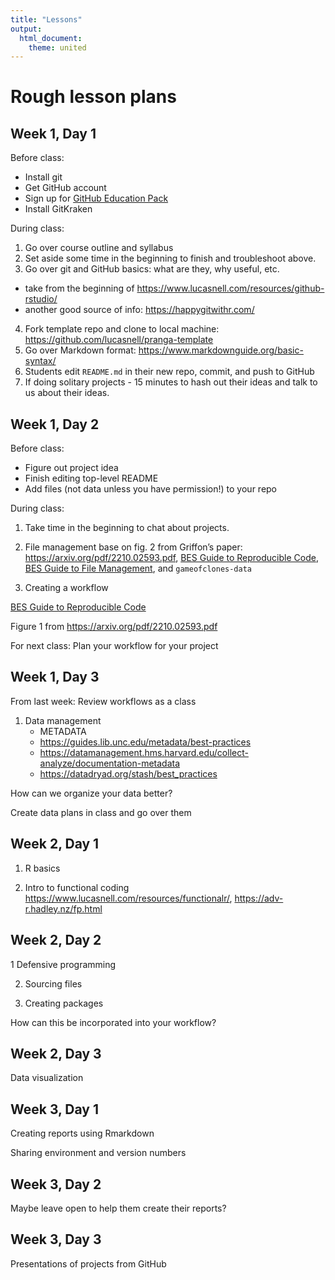 ```yaml
---
title: "Lessons"
output:
  html_document:
    theme: united
---
```


# Rough lesson plans


## Week 1, Day 1

Before class:

* Install git
* Get GitHub account
* Sign up for [GitHub Education Pack](https://education.github.com/pack)
* Install GitKraken


During class:

1. Go over course outline and syllabus
2. Set aside some time in the beginning to finish and troubleshoot above.
3. Go over git and GitHub basics: what are they, why useful, etc.
  * take from the beginning of
    <https://www.lucasnell.com/resources/github-rstudio/>
  * another good source of info: <https://happygitwithr.com/>
4. Fork template repo and clone to local machine:
   <https://github.com/lucasnell/pranga-template>
5. Go over Markdown format:
   <https://www.markdownguide.org/basic-syntax/>
6. Students edit `README.md` in their new repo, commit, and push to GitHub
7. If doing solitary projects - 15 minutes to hash out their ideas and talk 
   to us about their ideas.




## Week 1, Day 2

Before class:

* Figure out project idea
* Finish editing top-level README
* Add files (not data unless you have permission!) to your repo


During class:

1. Take time in the beginning to chat about projects.

2. File management
   base on fig. 2 from Griffon's paper: <https://arxiv.org/pdf/2210.02593.pdf>,
   [BES Guide to Reproducible Code](https://www.britishecologicalsociety.org/wp-content/uploads/2019/06/BES-Guide-Reproducible-Code-2019.pdf),
   [BES Guide to File Management](https://www.britishecologicalsociety.org/wp-content/uploads/2019/06/BES-Guide-Data-Management-2019.pdf),
   and `gameofclones-data`

3. Creating a workflow

[BES Guide to Reproducible Code](https://www.britishecologicalsociety.org/wp-content/uploads/2019/06/BES-Guide-Reproducible-Code-2019.pdf)

Figure 1 from <https://arxiv.org/pdf/2210.02593.pdf>


For next class: Plan your workflow for your project




## Week 1, Day 3


From last week: Review workflows as a class


1. Data management
   * METADATA
   * <https://guides.lib.unc.edu/metadata/best-practices>
   * <https://datamanagement.hms.harvard.edu/collect-analyze/documentation-metadata>
   * <https://datadryad.org/stash/best_practices>

How can we organize your data better?

Create data plans in class and go over them




## Week 2, Day 1

1. R basics

2. Intro to functional coding
<https://www.lucasnell.com/resources/functionalr/>,
<https://adv-r.hadley.nz/fp.html>



## Week 2, Day 2

1 Defensive programming

2. Sourcing files

3. Creating packages


How can this be incorporated into your workflow?



## Week 2, Day 3

Data visualization



## Week 3, Day 1

Creating reports using Rmarkdown

Sharing environment and version numbers


## Week 3, Day 2

Maybe leave open to help them create their reports?



## Week 3, Day 3

Presentations of projects from GitHub 
